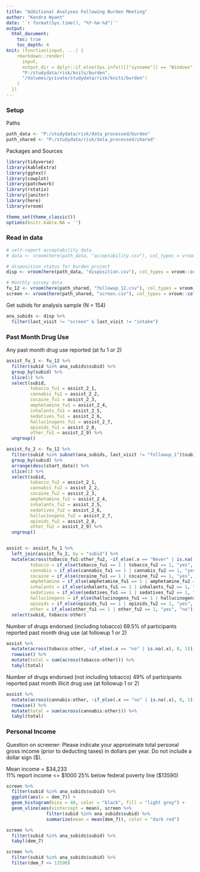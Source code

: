 ---
title: "Additional Analyses Following Burden Meeting"
author: "Kendra Wyant"
date: '`r format(Sys.time(), "%Y-%m-%d")`'
output: 
  html_document:
    toc: true 
    toc_depth: 4
knit: (function(input, ...) {
    rmarkdown::render(
      input,
      output_dir = dplyr::if_else(Sys.info()[["sysname"]] == "Windows",
      "P:/studydata/risk/knits/burden", 
      "/Volumes/private/studydata/risk/knits/burden")
    )
  })
---



### Setup

Paths
```{r}
path_data <- "P:/studydata/risk/data_processed/burden"
path_shared <- "P:/studydata/risk/data_processed/shared"
```

Packages and Sources
```{r, message = FALSE, warning = FALSE}
library(tidyverse)
library(kableExtra)
library(ggtext)
library(cowplot)
library(patchwork)
library(rstatix)
library(janitor)
library(here)
library(vroom)

theme_set(theme_classic())
options(knitr.kable.NA = '')
```


### Read in data
```{r}
# self-report acceptability data
# data <- vroom(here(path_data, "acceptability.csv"), col_types = vroom::cols())

# disposition status for burden project
disp <- vroom(here(path_data, "disposition.csv"), col_types = vroom::cols())

# Monthly survey data 
fu_12 <- vroom(here(path_shared, "followup_12.csv"), col_types = vroom::cols())
screen <- vroom(here(path_shared, "screen.csv"), col_types = vroom::cols())
```

Get subids for analysis sample (N = 154)
```{r}
ana_subids <- disp %>% 
  filter(last_visit != "screen" & last_visit != "intake")
```


### Past Month Drug Use

Any past month drug use reported (at fu 1 or 2)
```{r}
assist_fu_1 <- fu_12 %>% 
  filter(subid %in% ana_subids$subid) %>% 
  group_by(subid) %>% 
  slice(1) %>% 
  select(subid,
         tobacco_fu1 = assist_2_1,
         cannabis_fu1 = assist_2_2,
         cocaine_fu1 = assist_2_3,
         amphetamine_fu1 = assist_2_4,
         inhalants_fu1 = assist_2_5,
         sedatives_fu1 = assist_2_6,
         hallucinogens_fu1 = assist_2_7,
         opioids_fu1 = assist_2_8,
         other_fu1 = assist_2_9) %>% 
  ungroup()

assist_fu_2 <- fu_12 %>% 
  filter(subid %in% subset(ana_subids, last_visit != "followup_1")$subid) %>% 
  group_by(subid) %>%
  arrange(desc(start_date)) %>% 
  slice(1) %>% 
  select(subid,
         tobacco_fu2 = assist_2_1,
         cannabis_fu2 = assist_2_2,
         cocaine_fu2 = assist_2_3,
         amphetamine_fu2 = assist_2_4,
         inhalants_fu2 = assist_2_5,
         sedatives_fu2 = assist_2_6,
         hallucinogens_fu2 = assist_2_7,
         opioids_fu2 = assist_2_8,
         other_fu2 = assist_2_9) %>% 
  ungroup()


assist <- assist_fu_1 %>% 
  left_join(assist_fu_2, by = "subid") %>%
  mutate(across(tobacco_fu1:other_fu2, ~if_else(.x == "Never" | is.na(.x), 0, 1)),
         tobacco = if_else(tobacco_fu1 == 1 | tobacco_fu2 == 1, "yes", "no"),
         cannabis = if_else(cannabis_fu1 == 1 | cannabis_fu2 == 1, "yes", "no"),
         cocaine = if_else(cocaine_fu1 == 1 | cocaine_fu2 == 1, "yes", "no"),
         amphetamine = if_else(amphetamine_fu1 == 1 | amphetamine_fu2 == 1, "yes", "no"),
         inhalants = if_else(inhalants_fu1 == 1 | inhalants_fu2 == 1, "yes", "no"),
         sedatives = if_else(sedatives_fu1 == 1 | sedatives_fu2 == 1, "yes", "no"),
         hallucinogens = if_else(hallucinogens_fu1 == 1 | hallucinogens_fu2 == 1, "yes", "no"),
         opioids = if_else(opioids_fu1 == 1 | opioids_fu2 == 1, "yes", "no"),
         other = if_else(other_fu1 == 1 | other_fu2 == 1, "yes", "no")) %>% 
  select(subid, tobacco:other)
```


Number of drugs endorsed (including tobacco)
69.5% of participants reported past month drug use (at followup 1 or 2)   
```{r}
assist %>% 
  mutate(across(tobacco:other, ~if_else(.x == "no" | is.na(.x), 0, 1))) %>%
  rowwise() %>%
  mutate(total = sum(across(tobacco:other))) %>%
  tabyl(total)
```


Number of drugs endorsed (not including tobacco)
49% of participants reported past month illicit drug use (at followup 1 or 2)   
```{r}
assist %>% 
  mutate(across(cannabis:other, ~if_else(.x == "no" | is.na(.x), 0, 1))) %>%
  rowwise() %>%
  mutate(total = sum(across(cannabis:other))) %>%
  tabyl(total)
```


### Personal Income

Question on screener: Please indicate your approximate total personal gross income (prior to deducting taxes) in dollars per year. Do not include a dollar sign ($).    


Mean income = $34,233    
11% report income <= $1000
25% below federal poverty line ($13590)

```{r}
screen %>% 
  filter(subid %in% ana_subids$subid) %>% 
  ggplot(aes(x = dem_7)) +
  geom_histogram(bins = 40, color = "black", fill = "light grey") +
  geom_vline(aes(xintercept = mean), screen %>% 
               filter(subid %in% ana_subids$subid) %>% 
               summarize(mean = mean(dem_7)), color = "dark red")

screen %>% 
  filter(subid %in% ana_subids$subid) %>% 
  tabyl(dem_7)

screen %>% 
  filter(subid %in% ana_subids$subid) %>% 
  filter(dem_7 <= 13590)
```

